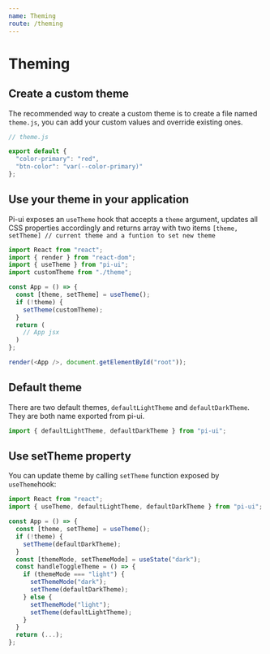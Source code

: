 ```yaml
---
name: Theming
route: /theming
---
```


# Theming

## Create a custom theme

The recommended way to create a custom theme is to create a file named `theme.js`, you can add your custom values and override existing ones.

```js
// theme.js

export default {
  "color-primary": "red",
  "btn-color": "var(--color-primary)"
};
```

## Use your theme in your application

Pi-ui exposes an `useTheme` hook that accepts a `theme` argument, updates all CSS properties accordingly and
returns array with two items `[theme, setTheme] // current theme and a funtion to set new theme`

```js
import React from "react";
import { render } from "react-dom";
import { useTheme } from "pi-ui";
import customTheme from "./theme";

const App = () => {
  const [theme, setTheme] = useTheme();
  if (!theme) {
    setTheme(customTheme);
  }
  return (
    // App jsx
  )
};

render(<App />, document.getElementById("root"));
```

## Default theme

There are two default themes, `defaultLightTheme` and `defaultDarkTheme`. They are both name exported from pi-ui.

```js
import { defaultLightTheme, defaultDarkTheme } from "pi-ui";
```

## Use setTheme property

You can update theme by calling `setTheme` function exposed by `useTheme`hook:

```js
import React from "react";
import { useTheme, defaultLightTheme, defaultDarkTheme } from "pi-ui";

const App = () => {
  const [theme, setTheme] = useTheme();
  if (!theme) {
    setTheme(defaultDarkTheme);
  }
  const [themeMode, setThemeMode] = useState("dark");
  const handleToggleTheme = () => {
    if (themeMode === "light") {
      setThemeMode("dark");
      setTheme(defaultDarkTheme);
    } else {
      setThemeMode("light");
      setTheme(defaultLightTheme);
    }
  }
  return (...);
};
```
